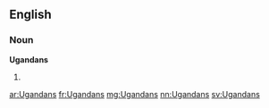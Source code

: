 ==English==

===Noun===
'''Ugandans'''

# {{plural of|[[Ugandan]]}}

[[ar:Ugandans]]
[[fr:Ugandans]]
[[mg:Ugandans]]
[[nn:Ugandans]]
[[sv:Ugandans]]
